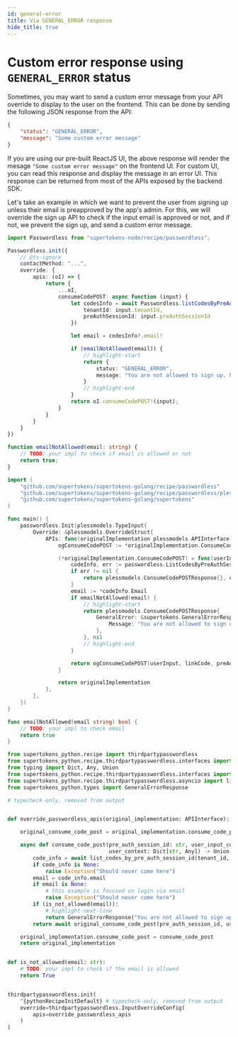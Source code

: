 ```yaml
---
id: general-error
title: Via GENERAL_ERROR response
hide_title: true
---
```



# Custom error response using `GENERAL_ERROR` status

Sometimes, you may want to send a custom error message from your API override to display to the user on the frontend. This can be done by sending the following JSON response from the API:
```json
{
    "status": "GENERAL_ERROR",
    "message": "Some custom error message"
}
```

If you are using our pre-built ReactJS UI, the above response will render the mesage `"Some custom error message"` on the frontend UI. For custom UI, you can read this response and display the message in an error UI. This response can be returned from most of the APIs exposed by the backend SDK.

Let's take an example in which we want to prevent the user from signing up unless their email is preapproved by the app's admin. For this, we will override the sign up API to check if the input email is approved or not, and if not, we prevent the sign up, and send a custom error message.

<BackendSDKTabs>
<TabItem value="nodejs">

```ts
import Passwordless from "supertokens-node/recipe/passwordless";

Passwordless.init({
    // @ts-ignore
    contactMethod: "...",
    override: {
        apis: (oI) => {
            return {
                ...oI,
                consumeCodePOST: async function (input) {
                    let codesInfo = await Passwordless.listCodesByPreAuthSessionId({
                        tenantId: input.tenantId,
                        preAuthSessionId: input.preAuthSessionId
                    })

                    let email = codesInfo?.email!

                    if (emailNotAllowed(email)) {
                        // highlight-start
                        return {
                            status: "GENERAL_ERROR",
                            message: "You are not allowed to sign up. Please contact the app's admin to get permission"
                        }
                        // highlight-end
                    }
                    return oI.consumeCodePOST!(input);
                }
            }
        }
    }
})

function emailNotAllowed(email: string) {
    // TODO: your impl to check if email is allowed or not
    return true;
}
```

</TabItem>
<TabItem value="go">

```go
import (
	"github.com/supertokens/supertokens-golang/recipe/passwordless"
	"github.com/supertokens/supertokens-golang/recipe/passwordless/plessmodels"
	"github.com/supertokens/supertokens-golang/supertokens"
)

func main() {
	passwordless.Init(plessmodels.TypeInput{
		Override: &plessmodels.OverrideStruct{
			APIs: func(originalImplementation plessmodels.APIInterface) plessmodels.APIInterface {
				ogConsumeCodePOST := *originalImplementation.ConsumeCodePOST

				(*originalImplementation.ConsumeCodePOST) = func(userInput *plessmodels.UserInputCodeWithDeviceID, linkCode *string, preAuthSessionID, tenantId string, options plessmodels.APIOptions, userContext supertokens.UserContext) (plessmodels.ConsumeCodePOSTResponse, error) {
					codeInfo, err := passwordless.ListCodesByPreAuthSessionID(tenantId, preAuthSessionID)
					if err != nil {
						return plessmodels.ConsumeCodePOSTResponse{}, err
					}
					email := *codeInfo.Email
					if emailNotAllowed(email) {
						// highlight-start
						return plessmodels.ConsumeCodePOSTResponse{
							GeneralError: &supertokens.GeneralErrorResponse{
								Message: "You are not allowed to sign up. Please contact the app's admin to get permission",
							},
						}, nil
						// highlight-end
					}

					return ogConsumeCodePOST(userInput, linkCode, preAuthSessionID, tenantId, options, userContext)
				}

				return originalImplementation
			},
		},
	})
}

func emailNotAllowed(email string) bool {
	// TODO: your impl to check email
	return true
}
```

</TabItem>
<TabItem value="python">

```python
from supertokens_python.recipe import thirdpartypasswordless
from supertokens_python.recipe.thirdpartypasswordless.interfaces import PasswordlessAPIOptions, ConsumeCodePostOkResult, ConsumeCodePostRestartFlowError, ConsumeCodePostIncorrectUserInputCodeError, ConsumeCodePostExpiredUserInputCodeError
from typing import Dict, Any, Union
from supertokens_python.recipe.thirdpartypasswordless.interfaces import APIInterface
from supertokens_python.recipe.thirdpartypasswordless.asyncio import list_codes_by_pre_auth_session_id
from supertokens_python.types import GeneralErrorResponse

# typecheck-only, removed from output


def override_passwordless_apis(original_implementation: APIInterface):

    original_consume_code_post = original_implementation.consume_code_post

    async def consume_code_post(pre_auth_session_id: str, user_input_code: Union[str, None], device_id: Union[str, None], link_code: Union[str, None], tenant_id: str, api_options: PasswordlessAPIOptions,
                                user_context: Dict[str, Any]) -> Union[ConsumeCodePostOkResult, ConsumeCodePostRestartFlowError, GeneralErrorResponse, ConsumeCodePostIncorrectUserInputCodeError, ConsumeCodePostExpiredUserInputCodeError]:
        code_info = await list_codes_by_pre_auth_session_id(tenant_id, pre_auth_session_id)
        if code_info is None:
            raise Exception("Should never come here")
        email = code_info.email
        if email is None:
            # this example is focused on login via email
            raise Exception("Should never come here")
        if (is_not_allowed(email)):
            # highlight-next-line
            return GeneralErrorResponse("You are not allowed to sign up. Please contact the app's admin to get permission")
        return await original_consume_code_post(pre_auth_session_id, user_input_code, device_id, link_code, tenant_id, api_options, user_context)

    original_implementation.consume_code_post = consume_code_post
    return original_implementation


def is_not_allowed(email: str):
    # TODO: your impl to check if the email is allowed
    return True


thirdpartypasswordless.init(
    ^{pythonRecipeInitDefault} # typecheck-only, removed from output
    override=thirdpartypasswordless.InputOverrideConfig(
        apis=override_passwordless_apis
    )
)
```

</TabItem>
</BackendSDKTabs>